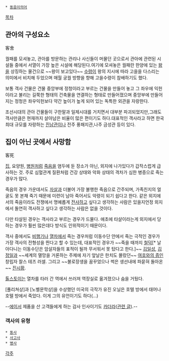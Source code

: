  * [[동음이의어]]

[[목차]]
== 관아의 구성요소 ==
客舍

궐패를 모셔놓고, 관아를 방문하는 관리나 사신들이 머물던 곳으로서 관아에 관련된 시설들 중에서 서열이 가장 높은 시설에 해당된다.여기에 모셔놓은 궐패란 한양에 있는 [[왕]]을 상징하는 물건으로 ~~왕이 보고있다~~ [[수령]]이 왕의 지시에 따라 고을을 다스리는 의미에서 비치해 두었으며 매월 궁궐 방향을 향해 고을수령이 참배하기도 했다.

보통 객사 건물은 건물 중앙부에 정청이라고 부르는 건물을 만들어 놓고 그 좌우에 익헌이라고 불리는 길쭉한 형태의 건축물을 연결하는 형태로 만들어졌으며 중앙부에 만들어지는 정청은 좌우익헌보다 약간 높이가 높게 되어 있는 독특한 외관을 자랑한다.

조선시대의 관아 건물들이 구한말과 일제시대를 거치면서 대부분 파괴되었지만,그래도 객사만큼은 현재까지 살아남은 비율이 많은 편이기도 하다.대표적인 객사라고 하면 한국 최대 규모를 자랑하는 [[진남관]]이나 전주 풍패지관,나주 금성관 등이 있다.

== 집이 아닌 곳에서 사망함 ==
客死

[[집]], 요양원, [[병원]]처럼 [[죽음]]을 염두에 둔 장소가 아닌, 외지에 나가있다가 갑작스럽게 급사하는 것. 주로 심혈관계 질환처럼 건강 상태와 악화 상태의 격차가 심한 병증으로 죽는 경우가 많다.

죽음의 경우 가운데서도 [[자살]]과 더불어 가장 불행한 죽음으로 간주되며, 가족친지의 얼굴도 못 본채 죽기 때문에 미련이 남아 죽어서도 악령이 되기 쉽다고 한다. 같은 외지에서의 죽음이라도 전쟁에서 명예롭게 [[전사]]하고 싶다고 생각하는 사람은 있을지언정 외지에서 돌연히 객사하고 싶다고 생각하는 사람은 없을 것이다.

다만 타살된 경우는 객사라고 부르는 경우가 드물다. 애초에 타살이라는게 외지에서 당하는 경우가 훨씬 많은데다 방식도 인위적이기 때문이다.

객사 중에서도 [[비행기]]나 [[열차]]에서 죽는 경우처럼 이동수단 안에서 죽는 극적인 경우가 가장 객사의 전형성을 띈다고 할 수 있는데, 대표적인 경우가 ~~죽을 때까지 [[철덕]][* 날아다니는 이동수단은 암살자들의 표적이 될까 무서워서 못 탔다고 한다.]~~ [[김일성]], [[김정일]]과 ~~세계의 멸망을 거론하는 주제에 자기 앞날은 한치도 몰랐던~~ [[여호와의 증인]] 창립자 찰스 테즈 러셀. 그리고 ~~불로장생을 꿈꾸었으나 썩은 생선내에 파묻혀 돌아온~~ [[진시황]].

[[톨스토이]]는 열차를 타러 간 역에서 쓰러져 역장실로 옮겨졌으나 숨을 거뒀다.

[퓰리쳐상]과 [노벨문학상]을 수상했던 미국의 극작가 유진 오닐은 호텔 방에서 태어나 호텔 방에서 죽었다. 이게 그의 유언이기도 하다(...)

--[[에이서]] 제품을 산 고객들에게 하는 감사 인사이기도 [[카더라 통신|카더라]]([http://www.parkoz.com/zboard/view.php?id=express_freeboard2&page=1&sn1=&divpage=209&sn=off&ss=on&sc=off&select_arrange=headnum&desc=asc&no=325424 관련 글]).--

=== 객사의 유형 ===
 * [[동사]]
 * [[사고사]]
 * [[병사]]
[[각주]]
